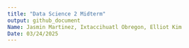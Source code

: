```yaml
---
title: "Data Science 2 Midterm"
output: github_document
Name: Jasmin Martinez, Ixtaccihuatl Obregon, Elliot Kim
Date: 03/24/2025
---
```

```r

```

